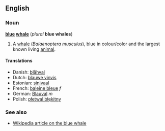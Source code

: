 ==English==
===Noun===
'''[[blue]] [[whale]]''' (''plural'' '''blue whales''')

#A [[whale]] (''Balaenoptera musculus''), blue in colour/color and the largest known living [[animal]].

====Translations====

*Danish: [[blåhval]]
*Dutch: [[blauwe vinvis]]
*Estonian: [[sinivaal]]
*French: [[baleine bleue]] ''f''
*German: [[Blauval]] ''m''
*Polish: [[płetwal błękitny]]

===See also===
*[[w:Blue_whale|Wikipedia article on the blue whale]]